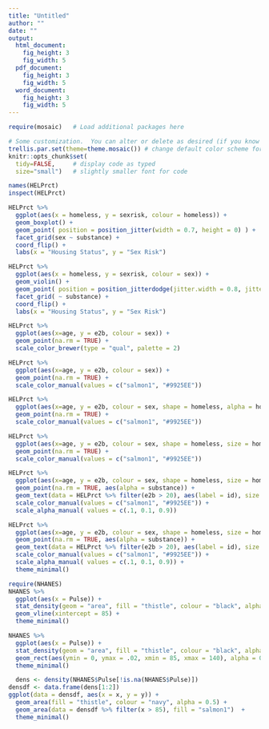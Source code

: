 ```yaml
---
title: "Untitled"
author: ""
date: ""
output: 
  html_document:
    fig_height: 3
    fig_width: 5
  pdf_document:
    fig_height: 3
    fig_width: 5
  word_document:
    fig_height: 3
    fig_width: 5
---
```


```r
require(mosaic)   # Load additional packages here 

# Some customization.  You can alter or delete as desired (if you know what you are doing).
trellis.par.set(theme=theme.mosaic()) # change default color scheme for lattice
knitr::opts_chunk$set(
  tidy=FALSE,     # display code as typed
  size="small")   # slightly smaller font for code
```


```r
names(HELPrct)
inspect(HELPrct)
```

```r
HELPrct %>%
  ggplot(aes(x = homeless, y = sexrisk, colour = homeless)) +
  geom_boxplot() +
  geom_point( position = position_jitter(width = 0.7, height = 0) ) +
  facet_grid(sex ~ substance) +
  coord_flip() + 
  labs(x = "Housing Status", y = "Sex Risk")
```

```r
HELPrct %>%
  ggplot(aes(x = homeless, y = sexrisk, colour = sex)) +
  geom_violin() +
  geom_point( position = position_jitterdodge(jitter.width = 0.8, jitter.height = 0, dodge.width = .9)) +
  facet_grid( ~ substance) +
  coord_flip() + 
  labs(x = "Housing Status", y = "Sex Risk")
```

```r
HELPrct %>%
  ggplot(aes(x=age, y = e2b, colour = sex)) +
  geom_point(na.rm = TRUE) +
  scale_color_brewer(type = "qual", palette = 2)
```

```r
HELPrct %>%
  ggplot(aes(x=age, y = e2b, colour = sex)) +
  geom_point(na.rm = TRUE) +
  scale_color_manual(values = c("salmon1", "#9925EE"))
```

```r
HELPrct %>%
  ggplot(aes(x=age, y = e2b, colour = sex, shape = homeless, alpha = homeless)) +
  geom_point(na.rm = TRUE) +
  scale_color_manual(values = c("salmon1", "#9925EE"))
```

```r
HELPrct %>%
  ggplot(aes(x=age, y = e2b, colour = sex, shape = homeless, size = homeless)) +
  geom_point(na.rm = TRUE) +
  scale_color_manual(values = c("salmon1", "#9925EE"))
```

```r
HELPrct %>%
  ggplot(aes(x=age, y = e2b, colour = sex, shape = homeless, size = homeless)) +
  geom_point(na.rm = TRUE, aes(alpha = substance)) +
  geom_text(data = HELPrct %>% filter(e2b > 20), aes(label = id), size = 5, color = "orange", hjust = -0.1, vjust = 1) +
  scale_color_manual(values = c("salmon1", "#9925EE")) +
  scale_alpha_manual( values = c(.1, 0.1, 0.9))
```

```r
HELPrct %>%
  ggplot(aes(x=age, y = e2b, colour = sex, shape = homeless, size = homeless)) +
  geom_point(na.rm = TRUE, aes(alpha = substance)) +
  geom_text(data = HELPrct %>% filter(e2b > 20), aes(label = id), size = 5, color = "orange", hjust = -0.1, vjust = 1) +
  scale_color_manual(values = c("salmon1", "#9925EE")) +
  scale_alpha_manual( values = c(.1, 0.1, 0.9)) +
  theme_minimal()
```


```r
require(NHANES)
NHANES %>%
  ggplot(aes(x = Pulse)) +
  stat_density(geom = "area", fill = "thistle", colour = "black", alpha = .4, na.rm = TRUE) +
  geom_vline(xintercept = 85) +
  theme_minimal()
```

```r
NHANES %>%
  ggplot(aes(x = Pulse)) +
  stat_density(geom = "area", fill = "thistle", colour = "black", alpha = .4, na.rm = TRUE) +
  geom_rect(aes(ymin = 0, ymax = .02, xmin = 85, xmax = 140), alpha = 0.01, fill = "pink") +
  theme_minimal()
```

```r
  dens <- density(NHANES$Pulse[!is.na(NHANES$Pulse)])
densdf <- data.frame(dens[1:2])
ggplot(data = densdf, aes(x = x, y = y)) +
  geom_area(fill = "thistle", colour = "navy", alpha = 0.5) +
  geom_area(data = densdf %>% filter(x > 85), fill = "salmon1")  +
  theme_minimal()
```

